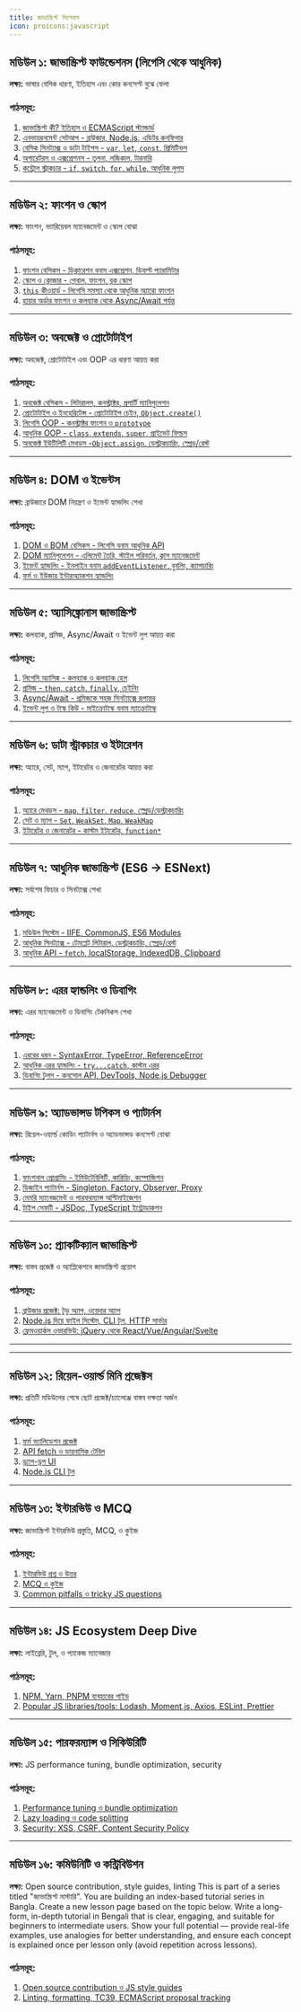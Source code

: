 ```yaml
---
title: জাভাস্ক্রিপ্ট সিলেবাস
icon: proicons:javascript
---
```


## মডিউল ১: জাভাস্ক্রিপ্ট ফাউন্ডেশনস (লিগেসি থেকে আধুনিক)

**লক্ষ্য:** ভাষার বেসিক ধারণা, ইতিহাস এবং কোর কনসেপ্ট বুঝে ফেলা

### পাঠসমূহ:
1. [জাভাস্ক্রিপ্ট কী? ইতিহাস ও ECMAScript স্ট্যান্ডার্ড](/js/history)
2. [এনভায়রনমেন্ট সেটআপ - ব্রাউজার, Node.js, এডিটর কনফিগার](/js/environment-setup)
3. [বেসিক সিনট্যাক্স ও ডাটা টাইপস - `var`, `let`, `const`, প্রিমিটিভস](/js/syntax-datatypes)
4. [অপারেটরস ও এক্সপ্রেশনস - তুলনা, লজিকাল, টারনারি](/js/operators)
5. [কন্ট্রোল স্ট্রাকচার - `if`, `switch`, `for`, `while`, আধুনিক লুপস](/js/control-structures)

---

## মডিউল ২: ফাংশন ও স্কোপ

**লক্ষ্য:** ফাংশন, ভ্যারিয়েবল ম্যানেজমেন্ট ও স্কোপ বোঝা

### পাঠসমূহ:
1. [ফাংশন বেসিকস - ডিক্লারেশন বনাম এক্সপ্রেশন, ডিফল্ট প্যারামিটার](/js/functions-basics)
2. [স্কোপ ও ক্লোজার - গ্লোবাল, ফাংশন, ব্লক স্কোপ](/js/scope-closures)
3. [`this` কীওয়ার্ড - লিগেসি সমস্যা থেকে আধুনিক অ্যারো ফাংশন](/js/this-keyword)
4. [হায়ার অর্ডার ফাংশন ও কলব্যাক থেকে Async/Await পর্যন্ত](/js/function-patterns)

---

## মডিউল ৩: অবজেক্ট ও প্রোটোটাইপ

**লক্ষ্য:** অবজেক্ট, প্রোটোটাইপ এবং OOP এর ধারণা আয়ত্ত করা

### পাঠসমূহ:
1. [অবজেক্ট বেসিকস - লিটারালস, কনস্ট্রাক্টর, প্রপার্টি ম্যানিপুলেশন](/js/object-basics)
2. [প্রোটোটাইপ ও ইনহেরিটেন্স - প্রোটোটাইপ চেইন, `Object.create()`](/js/prototypes)
3. [লিগেসি OOP - কনস্ট্রাক্টর ফাংশন ও `prototype`](/js/legacy-oop)
4. [আধুনিক OOP - `class`, `extends`, `super`, প্রাইভেট ফিল্ডস](/js/es6-classes)
5. [অবজেক্ট ইউটিলিটি মেথডস -`Object.assign`, ডেস্ট্রাকচারিং, স্প্রেড/রেস্ট](/js/object-utilities)

---

## মডিউল ৪: DOM ও ইভেন্টস

**লক্ষ্য:** ব্রাউজারে DOM নিয়ন্ত্রণ ও ইভেন্ট হ্যান্ডলিং শেখা

### পাঠসমূহ:
1. [DOM ও BOM বেসিকস - লিগেসি বনাম আধুনিক API](/js/dom-basics)
2. [DOM ম্যানিপুলেশন - এলিমেন্ট তৈরি, স্টাইল পরিবর্তন, ক্লাস ম্যানেজমেন্ট](/js/dom-manipulation)
3. [ইভেন্ট হ্যান্ডলিং - ইনলাইন বনাম `addEventListener`, বুবলিং, ক্যাপচারিং](/js/events)
4. [ফর্ম ও ইউজার ইন্টারঅ্যাকশন হ্যান্ডলিং](/js/forms)

---

## মডিউল ৫: অ্যাসিঙ্ক্রোনাস জাভাস্ক্রিপ্ট

**লক্ষ্য:** কলব্যাক, প্রমিজ, Async/Await ও ইভেন্ট লুপ আয়ত্ত করা

### পাঠসমূহ:
1. [লিগেসি অ্যাসিঙ্ক - কলব্যাক ও কলব্যাক হেল](/js/callbacks)
2. [প্রমিজ - `then`, `catch`, `finally`, চেইনিং](/js/promises)
3. [Async/Await - প্রমিজকে সহজ সিনট্যাক্সে রূপান্তর](/js/async-await)
4. [ইভেন্ট লুপ ও টাস্ক কিউ - মাইক্রোটাস্ক বনাম ম্যাক্রোটাস্ক](/js/event-loop)

---

## মডিউল ৬: ডাটা স্ট্রাকচার ও ইটারেশন

**লক্ষ্য:** অ্যারে, সেট, ম্যাপ, ইটারেটর ও জেনারেটর আয়ত্ত করা

### পাঠসমূহ:
1. [অ্যারে মেথডস - `map`, `filter`, `reduce`, স্প্রেড/ডেস্ট্রাকচারিং](/js/arrays)
2. [সেট ও ম্যাপ - `Set`, `WeakSet`, `Map`, `WeakMap`](/js/sets-maps)
3. [ইটারেটর ও জেনারেটর - কাস্টম ইটারেটর, `function*`](/js/iterators-generators)

---

## মডিউল ৭: আধুনিক জাভাস্ক্রিপ্ট (ES6 → ESNext)

**লক্ষ্য:** সর্বশেষ ফিচার ও সিনট্যাক্স শেখা

### পাঠসমূহ:
1. [মডিউল সিস্টেম - IIFE, CommonJS, ES6 Modules](/js/modules)
2. [আধুনিক সিনট্যাক্স - টেমপ্লেট লিটারাল, ডেস্ট্রাকচারিং, স্প্রেড/রেস্ট](/js/modern-syntax)
3. [আধুনিক API - `fetch`, localStorage, IndexedDB, Clipboard](/js/modern-apis)

---

## মডিউল ৮: এরর হ্যান্ডলিং ও ডিবাগিং

**লক্ষ্য:** এরর ম্যানেজমেন্ট ও ডিবাগিং টেকনিকস শেখা

### পাঠসমূহ:
1. [এররের ধরন - SyntaxError, TypeError, ReferenceError](/js/errors)
2. [আধুনিক এরর হ্যান্ডলিং - `try...catch`, কাস্টম এরর](/js/error-handling)
3. [ডিবাগিং টুলস - কনসোল API, DevTools, Node.js Debugger](/js/debugging)

---


## মডিউল ৯: অ্যাডভান্সড টপিকস ও প্যাটার্নস

**লক্ষ্য:** রিয়েল-ওয়ার্ল্ড কোডিং প্যাটার্নস ও অ্যাডভান্সড কনসেপ্ট বোঝা

### পাঠসমূহ:
1. [ফাংশনাল প্রোগ্রামিং - ইমিউটেবিলিটি, কারিয়িং, কম্পোজিশন](/js/functional-programming)
2. [ডিজাইন প্যাটার্নস - Singleton, Factory, Observer, Proxy](/js/design-patterns)
3. [মেমরি ম্যানেজমেন্ট ও পারফরম্যান্স অপ্টিমাইজেশন](/js/performance)
4. [টাইপ সেফটি - JSDoc, TypeScript ইন্ট্রোডাকশন](/js/types)

---

## মডিউল ১০: প্র্যাকটিক্যাল জাভাস্ক্রিপ্ট

**লক্ষ্য:** বাস্তব প্রজেক্ট ও অ্যাপ্লিকেশনে জাভাস্ক্রিপ্ট প্রয়োগ

### পাঠসমূহ:
1. [ব্রাউজার প্রজেক্ট: টুডু অ্যাপ, ওয়েদার অ্যাপ](/js/browser-projects)
2. [Node.js দিয়ে ফাইল সিস্টেম, CLI টুল, HTTP সার্ভার](/js/node-projects)
3. [ফ্রেমওয়ার্কস ওভারভিউ: jQuery থেকে React/Vue/Angular/Svelte](/js/frameworks)

---


---

## মডিউল ১২: রিয়েল-ওয়ার্ল্ড মিনি প্রজেক্টস

**লক্ষ্য:** প্রতিটি মডিউলের শেষে ছোট প্রজেক্ট/চ্যালেঞ্জে বাস্তব দক্ষতা অর্জন

### পাঠসমূহ:
1. [ফর্ম ভ্যালিডেশন প্রজেক্ট](/js/project-form-validation)
2. [API fetch ও ডায়নামিক টেবিল](/js/project-api-table)
3. [ড্র্যাগ-ড্রপ UI](/js/project-drag-drop)
4. [Node.js CLI টুল](/js/project-cli)

---

## মডিউল ১৩: ইন্টারভিউ ও MCQ

**লক্ষ্য:** জাভাস্ক্রিপ্ট ইন্টারভিউ প্রস্তুতি, MCQ, ও কুইজ

### পাঠসমূহ:
1. [ইন্টারভিউ প্রশ্ন ও উত্তর](/js/interview-questions)
2. [MCQ ও কুইজ](/js/mcq-quiz)
3. [Common pitfalls ও tricky JS questions](/js/pitfalls)

---

## মডিউল ১৪: JS Ecosystem Deep Dive

**লক্ষ্য:** লাইব্রেরি, টুল, ও প্যাকেজ ম্যানেজার

### পাঠসমূহ:
1. [NPM, Yarn, PNPM ব্যবহারের গাইড](/js/package-managers)
2. [Popular JS libraries/tools: Lodash, Moment.js, Axios, ESLint, Prettier](/js/libraries-tools)

---

## মডিউল ১৫: পারফরম্যান্স ও সিকিউরিটি

**লক্ষ্য:** JS performance tuning, bundle optimization, security

### পাঠসমূহ:
1. [Performance tuning ও bundle optimization](/js/performance-tuning)
2. [Lazy loading ও code splitting](/js/lazy-loading)
3. [Security: XSS, CSRF, Content Security Policy](/js/security)

---

## মডিউল ১৬: কমিউনিটি ও কন্ট্রিবিউশন

**লক্ষ্য:** Open source contribution, style guides, linting
This is part of a series titled "জাভাস্ক্রিপ্ট মাস্টারি". You are building an index-based tutorial series in Bangla. Create a new lesson page based on the topic below. Write a long-form, in-depth tutorial in Bengali that is clear, engaging, and suitable for beginners to intermediate users. Show your full potential — provide real-life examples, use analogies for better understanding, and ensure each concept is explained once per lesson only (avoid repetition across lessons).


### পাঠসমূহ:
1. [Open source contribution ও JS style guides](/js/community)
2. [Linting, formatting, TC39, ECMAScript proposal tracking](/js/linting-proposals)